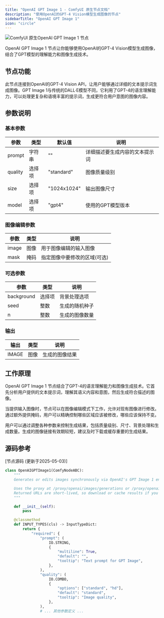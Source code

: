 ```yaml
---
title: "OpenAI GPT Image 1 - ComfyUI 原生节点文档"
description: "使用OpenAI的GPT-4 Vision模型生成图像的节点"
sidebarTitle: "OpenAI GPT Image 1"
icon: "circle"
---
```


![ComfyUI 原生OpenAI GPT Image 1  节点](/images/built-in-nodes/api_nodesopenai/openai-gpt-image1.jpg)

OpenAI GPT Image 1 节点让你能够使用OpenAI的GPT-4 Vision模型生成图像，结合了GPT模型的理解能力和图像生成技术。

## 节点功能

此节点连接到OpenAI的GPT-4 Vision API，让用户能够通过详细的文本提示词生成图像。GPT Image 1与传统的DALL·E模型不同，它利用了GPT-4的语言理解能力，可以处理更复杂和语境丰富的提示词，生成更符合用户意图的图像内容。

## 参数说明

### 基本参数

| 参数 | 类型 | 默认值 | 说明 |
|-----|-----|-------|------|
| prompt | 字符串 | "" | 详细描述要生成内容的文本提示词 |
| quality | 选择项 | "standard" | 图像质量级别 |
| size | 选择项 | "1024x1024" | 输出图像尺寸 |
| model | 选择项 | "gpt4" | 使用的GPT模型版本 |

### 图像编辑参数

| 参数 | 类型 | 说明 |
|-----|-----|------|
| image | 图像 | 用于图像编辑的输入图像 |
| mask | 掩码 | 指定图像中要修改的区域(可选) |

### 可选参数

| 参数 | 类型 | 说明 |
|-----|-----|------|
| background | 选择项 | 背景处理选项 |
| seed | 整数 | 生成的随机种子 |
| n | 整数 | 生成的图像数量 |

### 输出

| 输出 | 类型 | 说明 |
|-----|-----|------|
| IMAGE | 图像 | 生成的图像结果 |

## 工作原理

OpenAI GPT Image 1 节点结合了GPT-4的语言理解能力和图像生成技术。它首先分析用户提供的文本提示词，理解其语义内容和意图，然后生成符合描述的图像。

当提供输入图像时，节点可以在图像编辑模式下工作，允许对现有图像进行修改。通过额外提供掩码，用户可以精确控制哪些区域应该被修改，哪些应该保持不变。

用户可以通过调整各种参数来控制生成结果，包括质量级别、尺寸、背景处理和生成数量。生成的图像链接有效期较短，建议及时下载或缓存重要的生成结果。

## 源码参考

[节点源码 (更新于2025-05-03)]

```python
class OpenAIGPTImage1(ComfyNodeABC):
    """
    Generates or edits images synchronously via OpenAI's GPT Image 1 endpoint.

    Uses the proxy at /proxy/openai/images/generations or /proxy/openai/images/edits.
    Returned URLs are short‑lived, so download or cache results if you need to keep them.
    """

    def __init__(self):
        pass

    @classmethod
    def INPUT_TYPES(cls) -> InputTypeDict:
        return {
            "required": {
                "prompt": (
                    IO.STRING,
                    {
                        "multiline": True,
                        "default": "",
                        "tooltip": "Text prompt for GPT Image",
                    },
                ),
                "quality": (
                    IO.COMBO,
                    {
                        "options": ["standard", "hd"],
                        "default": "standard",
                        "tooltip": "Image quality",
                    },
                ),
                # ... 其他参数定义 ...
``` 